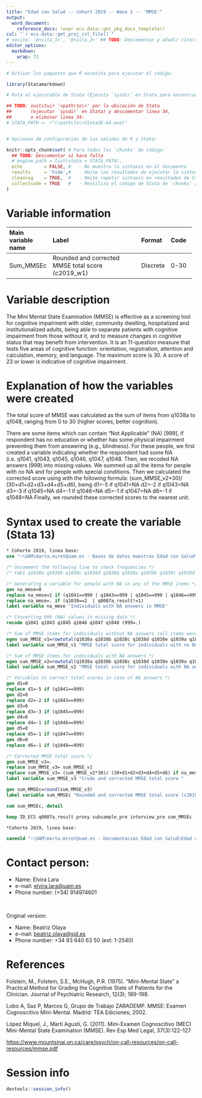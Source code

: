 ```yaml
---
title: "Edad con Salud -- cohort 2019 -- Wave 1 -- 'MMSE'" 
output:
  word_document:
    reference_docx: !expr ecs.data::get_pkg_docx_template()
csl: "`r ecs.data::get_proj_csl_file()`"
# nocite: '@<cita_1>', '@<cita_2>' ## TODO: Descomentar y añadir cita(s) o borrar campo
editor_options: 
  markdown: 
    wrap: 72
---
```


```r
# Activar los paquetes que R necesita para ejecutar el código:

library(Statamarkdown)

# Ruta al ejecutable de Stata (Ejecuta `sysdir` en Stata para encontrar la ruta)

## TODO: sustituir '<path\to\>' por la ubicación de Stata
##       (ejecutar `sysdir` en Stata) y descomentar línea 34,
##       o eliminar linea 34:
# STATA_PATH <- r"(<path\to\>StataSE-64.exe)"


# Opciones de configuración de las salidas de R y Stata:

knitr::opts_chunk$set( # Para todos los 'chunks' de código:
  ## TODO: Descomentar si hace falta
  # engine.path = list(stata = STATA_PATH),
  echo        = FALSE, #   - No muestra la sintaxis en el documento
  results     = 'hide',#   - Omite los resultados de ejecutar la sintaxis
  cleanlog    = TRUE,  #   - Omite repetir sintaxis en resultados de Stata
  collectcode = TRUE   #   - Reutiliza el código de Stata de 'chunks' anteriores
)
```

# Variable information

+------------------------+---------------------------------------------------+-------------+-------------+
| **Main variable name** | **Label**                                         | **Format**  | **Code**    |
+:=======================+:==================================================+:============+:============+
| Sum_MMSEc              | Rounded and corrected MMSE total score (c2019_w1) | Discrete    | 0-30        |
+------------------------+---------------------------------------------------+-------------+-------------+

# Variable description

The Mini Mental State Examination (MMSE) is effective as a screening tool for cognitive impairment with older, community dwelling, hospitalized and institutionalized adults, being able to separate patients with cognitive impairment from those without it, and to measure changes in cognitive status that may benefit from intervention. It is an 11-question measure that tests five areas of cognitive function: orientation, registration, attention and calculation, memory, and language. The maximum score is 30. A score of 23 or lower is indicative of cognitive impairment.

# Explanation of how the variables were created

The total score of MMSE was calculated as the sum of items from q1038a to q1048, ranging from 0 to 30 (higher scores, better cognition).

There are some items which can contain "Not Applicable" (NA) [999], if respondent has no education or whether has some physical impairment preventing them from answering (e.g., blindness). For these people, we first created a variable indicating whether the respondent had some NA (i.e. q1041, q1043, q1045, q1046, q1047, q1048. Then, we recoded NA answers (999) into missing values. We summed up all the items for people with no NA and for people with special conditions. Then we calculated the corrected score using with the following formula: (sum_MMSE_v2\*30)/ (30+d1+d2+d3+d4+d5+d6), being d1=-5 if q1041=NA d2=-2 if q1043=NA d3=-3 if q1045=NA d4=-1 if q1046=NA d5=-1 if q1047=NA d6=-1 if q1048=NA Finally, we rounded these corrected scores to the nearest unit.

# Syntax used to create the variable (Stata 13)

```stata

* Cohorte 2019, linea base:
use "~\UAM\marta.miret@uam.es - Bases de datos maestras Edad con Salud\Ola_3\Cohorte_2019\rawdata_c2019w1.dta"

```

```stata

/* Uncomment the following line to check frequencies */
/* tab1 q1038a q1038b q1038c q1038d q1038e q1039a q1039b q1039c q1039d q1039e q1040 q1041 q1042 q1043 q1044 q1045 q1046 q1047 q1048, nol */

/* Generating a variable for people with NA in any of the MMSE items */
gen na_mmse=0
replace na_mmse=1 if (q1041==999 | q1043==999 | q1045==999 | q1046==999 | q1047==999 | q1048==999)
replace na_mmse=. if (q1038==2  | q0007a_result!=1)
label variable na_mmse "Individuals with NA answers in MMSE"

/* Converting 999 (NA) values in missing data */
recode q1041 q1043 q1045 q1046 q1047 q1048 (999=.)

/* Sum of MMSE items for individuals without NA answers (all items were applied) */
egen sum_MMSE_v1=rowtotal(q1038a q1038b q1038c q1038d q1038e q1039a q1039b q1039c q1039d q1039e q1040 q1041 q1042 q1043 q1044 q1045 q1046 q1047 q1048) if na_mmse==0, missing 
label variable sum_MMSE_v1 "MMSE total score for individuals with no NA answers"

/* Sum of MMSE items for individuals with NA answers */
egen sum_MMSE_v2=rowtotal(q1038a q1038b q1038c q1038d q1038e q1039a q1039b q1039c q1039d q1039e q1040 q1041 q1042 q1043 q1044 q1045 q1046 q1047 q1048) if na_mmse==1, missing
label variable sum_MMSE_v2 "MMSE total score for individuals with NA answers"

/* Variables to correct total scores in case of NA answers */
gen d1=0
replace d1=-5 if (q1041==999)
gen d2=0
replace d2=-2 if (q1043==999)
gen d3=0
replace d3=-3 if (q1045==999)
gen d4=0
replace d4=-1 if (q1046==999)
gen d5=0
replace d5=-1 if (q1047==999)
gen d6=0
replace d6=-1 if (q1048==999)

/* Corrected MMSE total score */
gen sum_MMSE_v3=.
replace sum_MMSE_v3= sum_MMSE_v1
replace sum_MMSE_v3= (sum_MMSE_v2*30)/ (30+d1+d2+d3+d4+d5+d6) if na_mmse==1
label variable sum_MMSE_v3 "Crude and corrected MMSE total score "   

gen sum_MMSEc=round(sum_MMSE_v3)
label variable sum_MMSEc "Rounded and corrected MMSE total score (c2019_w1)"   

```

```stata

sum sum_MMSEc, detail

```

```stata
keep ID_ECS q0007a_result proxy subsample_pre interview_pre sum_MMSEc

*Cohorte 2019, linea base:

saveold "~\UAM\marta.miret@uam.es - Documentacion Edad con Salud\Edad con salud - Ola 3\Outcomes\Cohorte 2019\Outcome datasets\Outcome_MMSE.dta", replace version(13)

```

# Contact person:

-   Name: Elvira Lara
-   e-mail: [elvira.lara\@uam.es](mailto:elvira.lara@uam.es){.email}
-   Phone number: (+34) 914974601

<br>

Original version:

-   Name: Beatriz Olaya
-   e-mail: [beatriz.olaya\@sjd.es](mailto:beatriz.olaya@sjd.es){.email}
-   Phone number: +34 93 640 63 50 (ext: 1-2540)

# References

Folstein, M., Folstein, S.E., McHugh, P.R. (1975). "Mini-Mental State" a Practical Method for Grading the Cognitive State of Patients for the Clinician. Journal of Psychiatric Research, 12(3); 189-198.

Lobo A, Saz P, Marcos G, Grupo de Trabajo ZARADEMP. MMSE: Examen Cognoscitivo Mini-Mental. Madrid: TEA Ediciones; 2002.

López Miquel, J., Martí Agustí, G. (2011). Mini-Examen Cognoscitivo (MEC) Mini-Mental State Examination (MMSE). Rev Esp Med Legal, 37(3):122-127

<https://www.mountsinai.on.ca/care/psych/on-call-resources/on-call-resources/mmse.pdf>

# Session info

```r
devtools::session_info()
```
